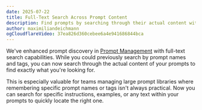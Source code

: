 ```yaml
---
date: 2025-07-22
title: Full-Text Search Across Prompt Content
description: Find prompts by searching through their actual content with our new full-text search capability
author: maximiliandeichmann
ogCloudflareVideo: 37ea826d360cebee6a4e941686844bca 
---
```



<ChangelogHeader />

We've enhanced prompt discovery in [Prompt Management](/docs/prompt-management/get-started) with full-text search capabilities. While you could previously search by prompt names and tags, you can now search through the actual content of your prompts to find exactly what you're looking for.

This is especially valuable for teams managing large prompt libraries where remembering specific prompt names or tags isn't always practical. Now you can search for specific instructions, examples, or any text within your prompts to quickly locate the right one.
